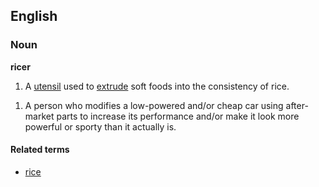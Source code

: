 ==English==
===Noun===
'''ricer'''

#A [[utensil]] used to [[extrude]] soft foods into the consistency of rice.

#A person who modifies a low-powered and/or cheap car using after-market parts to increase its performance and/or make it look more powerful or sporty than it actually is.

====Related terms====
*[[rice]]